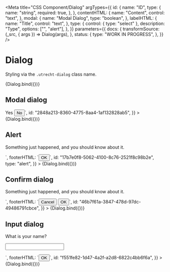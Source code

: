 <!-- @license CC0-1.0 -->


<Meta
  title="CSS Component/Dialog"
  argTypes={{
    id: {
      name: "ID",
      type: {
        name: "string",
        required: true,
      },
    },
    contentHTML: {
      name: "Content",
      control: "text",
    },
    modal: {
      name: "Modal Dialog",
      type: "boolean",
    },
    labelHTML: {
      name: "Title",
      control: "text",
    },
    type: {
      control: { type: "select" },
      description: "Type",
      options: ["", "alert"],
    },
  }}
  parameters={{
    docs: {
      transformSource: (_src, { args }) => Dialog(args),
    },
    status: {
      type: "WORK IN PROGRESS",
    },
  }}
/>

# Dialog

Styling via the `.utrecht-dialog` class name.

<Canvas>
  <Story
    name="Dialog"
    args={{
      ...defaultArgs,
      id: "7f09e0f9-74a7-44ef-9cb7-9d6f6aa1f175",
      labelHTML: "Example Dialog",
    }}
  >
    {Dialog.bind({})}
  </Story>
</Canvas>

<ArgsTable story="Dialog" />

## Modal dialog

<Canvas>
  <Story
    name="Modal dialog"
    args={{
      ...defaultArgs,
      labelHTML: "Address check",
      descriptionHTML: "Can you confirm your address is still '211b Baker Street'?",
      footerHTML: `<button class="utrecht-button" type="button">Yes</button> <button class="utrecht-button" type="button">No</button>`,
      id: "2848a213-8360-4775-8aa4-1af132828ab5",
    }}
  >
    {Dialog.bind({})}
  </Story>
</Canvas>

## Alert

<Canvas>
  <Story
    name="Alert dialog"
    args={{
      ...defaultArgs,
      labelHTML: "Alert dialog",
      contentHTML: `<p>Something just happened, and you should know about it.</p>`,
      footerHTML: `<button class="utrecht-button" type="button">OK</button>`,
      id: "17b7e0f8-5062-4100-8c76-2521f8c98b2e",
      type: "alert",
    }}
  >
    {Dialog.bind({})}
  </Story>
</Canvas>

## Confirm dialog

<Canvas>
  <Story
    name="Confirm dialog"
    args={{
      ...defaultArgs,
      labelHTML: "Confirm dialog",
      contentHTML: `<p>Something just happened, and you should know about it.</p>`,
      footerHTML: `<button class="utrecht-button" type="button">Cancel</button> <button class="utrecht-button" type="button">OK</button>`,
      id: "46b7f61a-3847-478d-97dc-49486791cbce",
    }}
  >
    {Dialog.bind({})}
  </Story>
</Canvas>

## Input dialog

<Canvas>
  <Story
    name="Input dialog"
    args={{
      ...defaultArgs,
      labelHTML: "Input dialog",
      contentHTML: `<p>What is your name?</p><p><input type="text" /></p>`,
      footerHTML: `<button class="utrecht-button" type="button">OK</button>`,
      id: "f551fe82-1d47-4a2f-a2d8-6822c4bb6f6a",
    }}
  >
    {Dialog.bind({})}
  </Story>
</Canvas>
